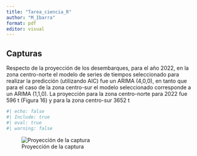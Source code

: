 ```yaml
---
title: "Tarea_ciencia_R"
author: "M_Ibarra"
format: pdf
editor: visual
---
```


## Capturas

Respecto de la proyección de los desembarques, para el año 2022, en la zona centro-norte el modelo de series de tiempos seleccionado para realizar la predicción (utilizando AIC) fue un ARIMA (4,0,0), en tanto que para el caso de la zona centro-sur el modelo seleccionado corresponde a un ARIMA (1,1,0). La proyección para la zona centro-norte para 2022 fue 596 t (Figura 16) y para la zona centro-sur 3652 t 

```r
#| echo: false
#| Include: true
#| eval: true
#| warning: false

```

![Proyección de la captura](Proyeccion_norte.png)
